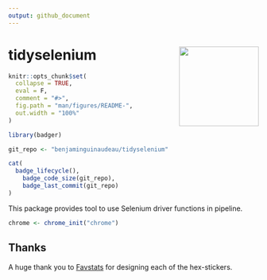 ```yaml
---
output: github_document
---
```


<!-- README.md is generated from README.Rmd. Please edit that file -->
# tidyselenium <img src="man/figures/tidyselenium_logo.jpeg" width="160px" align="right" />


```r
knitr::opts_chunk$set(
  collapse = TRUE,
  eval = F,
  comment = "#>",
  fig.path = "man/figures/README-",
  out.width = "100%"
)

```


```r

library(badger)

git_repo <- "benjaminguinaudeau/tidyselenium"

cat(
  badge_lifecycle(),
	badge_code_size(git_repo),
	badge_last_commit(git_repo)
)
```

This package provides tool to use Selenium driver functions in pipeline.


```r
chrome <- chrome_init("chrome")

```

## Thanks

A huge thank you to [Favstats](https://github.com/favstats) for designing each of the hex-stickers. 
